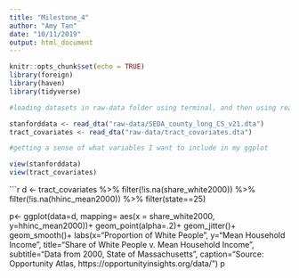 ```yaml
---
title: "Milestone_4"
author: "Amy Tan"
date: "10/11/2019"
output: html_document
---
```


```r
knitr::opts_chunk$set(echo = TRUE)
library(foreign)
library(haven)
library(tidyverse)
```

```r

#loading datasets in raw-data folder using terminal, and then using read_dta function for Stata files

stanforddata <- read_dta("raw-data/SEDA_county_long_CS_v21.dta")
tract_covariates <- read_dta("raw-data/tract_covariates.dta")

#getting a sense of what variables I want to include in my ggplot

view(stanforddata)
view(tract_covariates)
```

```r

d <- tract_covariates %>% filter(!is.na(share_white2000)) %>% filter(!is.na(hhinc_mean2000)) %>% filter(state==25)

p<- ggplot(data=d, mapping= aes(x = share_white2000, y=hhinc_mean2000))+
  geom_point(alpha=.2)+
  geom_jitter()+
  geom_smooth()+
  labs(x="Proportion of White People", y="Mean Household Income", title="Share of White People v. Mean Household Income", subtitle="Data from 2000, State of Massachusetts", caption="Source: Opportunity Atlas, https://opportunityinsights.org/data/")
p


